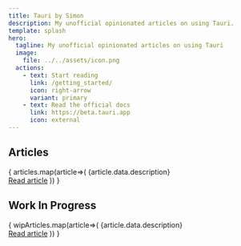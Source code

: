 ```yaml
---
title: Tauri by Simon
description: My unofficial opinionated articles on using Tauri.
template: splash
hero:
  tagline: My unofficial opinionated articles on using Tauri
  image:
    file: ../../assets/icon.png
  actions:
    - text: Start reading
      link: /getting_started/
      icon: right-arrow
      variant: primary
    - text: Read the official docs
      link: https://beta.tauri.app
      icon: external
---
```



<HeroBackground />

## Articles


<CardGrid>
{ articles.map(article=>(
  <Card title={article.data.title} icon="document">
  {article.data.description}
  <br/><a href={article.slug}>Read article</a>
  </Card>
)) }
</CardGrid>


## Work In Progress


<CardGrid>
{ wipArticles.map(article=>(
  <Card title={article.data.title} icon="document">
  {article.data.description}
  <br/><a href={article.slug}>Read article</a>
  </Card>
)) }
</CardGrid>
